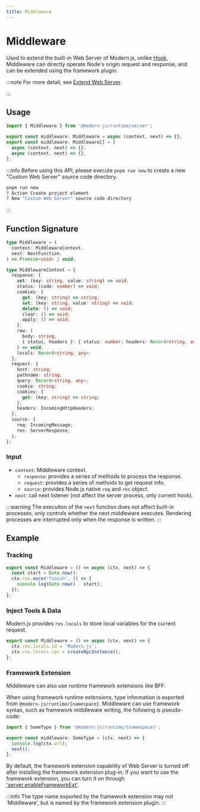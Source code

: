 ```yaml
---
title: Middleware
---
```

# Middleware

Used to extend the built-in Web Server of Modern.js, unlike [Hook](/apis/app/runtime/web-server/hook), Middleware can directly operate Node's origin request and response, and can be extended using the framework plugin.

:::note
For more detail, see [Extend Web Server](/guides/advanced-features/web-server).

:::

## Usage

```ts
import { Middleware } from '@modern-js/runtime/server';

export const middleware: Middleware = async (context, next) => {};
export const middleware: Middleware[] = [
  async (context, next) => {},
  async (context, next) => {},
];
```

:::info
Before using this API, please execute `pnpm run new` to create a new "Custom Web Server" source code directory.

```bash
pnpm run new
? Action Create project element
? New "Custom Web Server" source code directory
```

:::

## Function Signature

```ts
type Middleware = (
  context: MiddlewareContext,
  next: NextFunction,
) => Promise<void> | void;

type MiddlewareContext = {
  response: {
    set: (key: string, value: string) => void;
    status: (code: number) => void;
    cookies: {
      get: (key: string) => string;
      set: (key: string, value: string) => void;
      delete: () => void;
      clear: () => void;
      apply: () => void;
    };
    raw: (
      body: string,
      { status, headers }: { status: number; headers: Record<string, any> },
    ) => void;
    locals: Record<string, any>;
  };
  request: {
    host: string;
    pathname: string;
    query: Record<string, any>;
    cookie: string;
    cookies: {
      get: (key: string) => string;
    };
    headers: IncomingHttpHeaders;
  };
  source: {
    req: IncomingMessage;
    res: ServerResponse;
  };
};
```

### Input

- `context`: Middleware context.
  - `response`: provides a series of methods to process the response.
  - `request`: provides a series of methods to get request info.
  - `source`: provides Node.js native `req` and `res` object.
- `next`: call next listener (not affect the server process, only current hook).

:::warning
The execution of the `next` function does not affect built-in processes, only controls whether the next middleware executes. Rendering processes are interrupted only when the response is written.
:::

## Example

### Tracking

```ts
export const Middleware = () => async (ctx, next) => {
  const start = Date.now();
  ctx.res.once('finish', () => {
    console.log(Date.now() - start);
  });
};
```

### Inject Tools & Data

Modern.js provides `res.locals` to store local variables for the current request.

```ts
export const Middleware = () => async (ctx, next) => {
  ctx.res.locals.id = 'Modern.js';
  ctx.res.locals.rpc = createRpcInstance();
};
```

### Framework Extension

Middleware can also use runtime framework extensions like BFF.

When using framework runtime extensions, type information is exported from `@modern-js/runtime/{namespace}`. Middleware can use framework syntax, such as framework middleware writing, the following is pseudo-code:

```ts
import { SomeType } from '@modern-js/runtime/{namespace}';

export const middleware: SomeType = (ctx, next) => {
  console.log(ctx.url);
  next();
};
```

By default, the framework extension capability of Web Server is turned off after installing the framework extension plug-in. If you want to use the framework extension, you can turn it on through ['server.enableFrameworkExt'](/configure/app/server/enable-framework-ext.html).


:::info
The type name exported by the framework extension may not 'Middleware', but is named by the framework extension plugin.
:::
